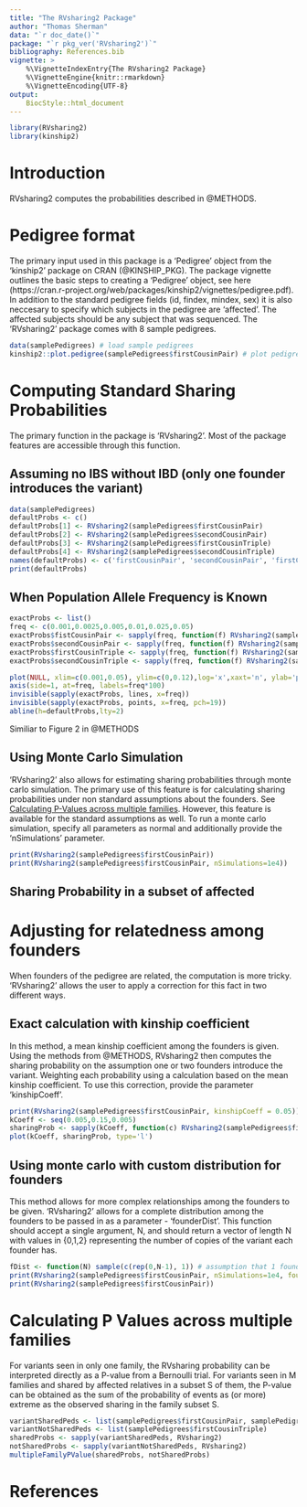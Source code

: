 ```yaml
---
title: "The RVsharing2 Package"
author: "Thomas Sherman"
data: "`r doc_date()`"
package: "`r pkg_ver('RVsharing2')`"
bibliography: References.bib
vignette: >
    %\VignetteIndexEntry{The RVsharing2 Package}
    %\VignetteEngine{knitr::rmarkdown}
    %\VignetteEncoding{UTF-8}
output:
    BiocStyle::html_document
---
```


```r
library(RVsharing2)
library(kinship2)
```

# Introduction

RVsharing2 computes the probabilities described in @METHODS.

# Pedigree format

The primary input used in this package is a 'Pedigree' object from the 'kinship2' package on CRAN (@KINSHIP_PKG). The package vignette outlines the basic steps to creating a 'Pedigree' object, see here (https://cran.r-project.org/web/packages/kinship2/vignettes/pedigree.pdf). In addition to the standard pedigree fields (id, findex, mindex, sex) it is also neccesary to specify which subjects in the pedigree are 'affected'. The affected subjects should be any subject that was sequenced. The 'RVsharing2' package comes with 8 sample pedigrees.

```r
data(samplePedigrees) # load sample pedigrees
kinship2::plot.pedigree(samplePedigrees$firstCousinPair) # plot pedigree
```

# Computing Standard Sharing Probabilities

The primary function in the package is 'RVsharing2'. Most of the package features are accessible through this function. 

## Assuming no IBS without IBD (only one founder introduces the variant)

```r
data(samplePedigrees)
defaultProbs <- c()
defaultProbs[1] <- RVsharing2(samplePedigrees$firstCousinPair)
defaultProbs[2] <- RVsharing2(samplePedigrees$secondCousinPair)
defaultProbs[3] <- RVsharing2(samplePedigrees$firstCousinTriple)
defaultProbs[4] <- RVsharing2(samplePedigrees$secondCousinTriple)
names(defaultProbs) <- c('firstCousinPair', 'secondCousinPair', 'firstCousinTriple', 'secondCousinTriple')
print(defaultProbs)
```

## When Population Allele Frequency is Known

```r
exactProbs <- list()
freq <- c(0.001,0.0025,0.005,0.01,0.025,0.05)
exactProbs$fistCousinPair <- sapply(freq, function(f) RVsharing2(samplePedigrees$firstCousinPair, alleleFreq=f))
exactProbs$secondCousinPair <- sapply(freq, function(f) RVsharing2(samplePedigrees$secondCousinPair, alleleFreq=f))
exactProbs$firstCousinTriple <- sapply(freq, function(f) RVsharing2(samplePedigrees$firstCousinTriple, alleleFreq=f))
exactProbs$secondCousinTriple <- sapply(freq, function(f) RVsharing2(samplePedigrees$secondCousinTriple, alleleFreq=f))

plot(NULL, xlim=c(0.001,0.05), ylim=c(0,0.12),log='x',xaxt='n', ylab='probability of sharing', xlab='variant frequency [%]')
axis(side=1, at=freq, labels=freq*100)
invisible(sapply(exactProbs, lines, x=freq))
invisible(sapply(exactProbs, points, x=freq, pch=19))
abline(h=defaultProbs,lty=2)
```

Similiar to Figure 2 in @METHODS

## Using Monte Carlo Simulation

'RVsharing2' also allows for estimating sharing probabilities through monte carlo simulation. The primary use of this feature is for calculating sharing probabilities under non standard assumptions about the founders. See [Calculating P-Values across multiple families](#Calculating P Values across multiple families). However, this feature is available for the standard assumptions as well. To run a monte carlo simulation, specify all parameters as normal and additionally provide the 'nSimulations' parameter.

```r
print(RVsharing2(samplePedigrees$firstCousinPair))
print(RVsharing2(samplePedigrees$firstCousinPair, nSimulations=1e4))
```

## Sharing Probability in a subset of affected

# Adjusting for relatedness among founders

When founders of the pedigree are related, the computation is more tricky. 'RVsharing2' allows the user to apply a correction for this fact in two different ways.

## Exact calculation with kinship coefficient

In this method, a mean kinship coefficient among the founders is given. Using the methods from @METHODS, RVsharing2 then computes the sharing probability on the assumption one or two founders introduce the variant. Weighting each probability using a calculation based on the mean kinship coefficient. To use this correction, provide the parameter 'kinshipCoeff'.

```r
print(RVsharing2(samplePedigrees$firstCousinPair, kinshipCoeff = 0.05))
kCoeff <- seq(0.005,0.15,0.005)
sharingProb <- sapply(kCoeff, function(c) RVsharing2(samplePedigrees$firstCousinPair, kinshipCoeff=c))
plot(kCoeff, sharingProb, type='l')
```

## Using monte carlo with custom distribution for founders

This method allows for more complex relationships among the founders to be given. 'RVsharing2' allows for a complete distribution among the founders to be passed in as a parameter - 'founderDist'. This function should accept a single argument, N, and should return a vector of length N with values in {0,1,2} representing the number of copies of the variant each founder has.

```r
fDist <- function(N) sample(c(rep(0,N-1), 1)) # assumption that 1 founder introduces
print(RVsharing2(samplePedigrees$firstCousinPair, nSimulations=1e4, founderDist=fDist))
print(RVsharing2(samplePedigrees$firstCousinPair))
```

# Calculating P Values across multiple families

For variants seen in only one family, the RVsharing probability can be interpreted directly as a P-value from a Bernoulli trial. For variants seen in M families and shared by affected relatives in a subset S of them, the P-value can be obtained as the sum of the probability of events as (or more) extreme as the observed sharing in the family subset S. 
```r
variantSharedPeds <- list(samplePedigrees$firstCousinPair, samplePedigrees$secondCousinPair)
variantNotSharedPeds <- list(samplePedigrees$firstCousinTriple)
sharedProbs <- sapply(variantSharedPeds, RVsharing2)
notSharedProbs <- sapply(variantNotSharedPeds, RVsharing2)
multipleFamilyPValue(sharedProbs, notSharedProbs)
```

# References

